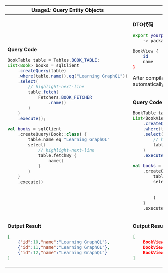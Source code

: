 
<table>
<thead>
<tr>
<th>Usage1: Query Entity Objects</th>
<th>Usage2: Query DTOs</th>
</tr>
</thead>
<tbody>
<tr>
<td rowspan="2">

**Query Code**

<Tabs groupId="language">
<TabItem value="java" label="Java">

```java
BookTable table = Tables.BOOK_TABLE;
List<Book> books = sqlClient
    .createQuery(table)
    .where(table.name().eq("Learning GraphQL"))
    .select(
        // highlight-next-line
        table.fetch(
            Fetchers.BOOK_FETCHER
                .name()
        )
    )
    .execute();
```

</TabItem>
<TabItem value="kotlin" label="Kotlin">

```kotlin
val books = sqlClient
    .createQuery(Book::class) {
        table.name eq "Learning GraphQL"
        select(
            // highlight-next-line
            table.fetchBy {
                name()
            }
        )
    }
    .execute()
```

</TabItem>
</Tabs>
</td>
<td>

**DTO代码**

```sh
export yourpackage.Book 
    -> package yourpackage.dto;

BookView {
    id
    name
}
```

After compilation, Java/Kotlin type `BookView` will be automatically generated.

</td>
</tr>
<tr>
<td>

**Query Code**

<Tabs groupId="language">
<TabItem value="java" label="Java">

```java
BookTable table = Tables.BOOK_TABLE;
List<BookView> books = sqlClient
    .createQuery(table)
    .where(table.name().eq("Learning GraphQL"))
    .select(
        // highlight-next-line
        table.fetch(BookView.class)
    )
    .execute();
```

</TabItem>
<TabItem value="kotlin" label="Kotlin">

```kotlin
val books = sqlClient
    .createQuery(Book::class) {
        table.name eq "Learning GraphQL"
        select(
            // highlight-next-line
            table.fetch(BookView::class)
        )
    }
    .execute()
```

</TabItem>
</Tabs>
</td>
</tr>

<tr>
<td>

**Output Result**

```json
[
    {"id":10,"name":"Learning GraphQL"}, 
    {"id":11,"name":"Learning GraphQL"}, 
    {"id":12,"name":"Learning GraphQL"}
]
```

</td>
<td>

**Output Result**

```json
[
    BookView(id=10, name=Learning GraphQL), 
    BookView(id=11, name=Learning GraphQL), 
    BookView(id=12, name=Learning GraphQL)
]
```

</td>
</tr>
</tbody>
</table>